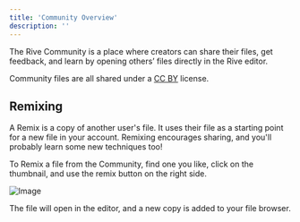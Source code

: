 ```yaml
---
title: 'Community Overview'
description: ''
---
```


The Rive Community is a place where creators can share their files, get feedback, and learn by opening others’ files directly in the Rive editor.

Community files are all shared under a [CC BY](https://creativecommons.org/licenses/by/4.0/) license.

## Remixing

A Remix is a copy of another user's file. It uses their file as a starting point for a new file in your account. Remixing encourages sharing, and you'll probably learn some new techniques too!

To Remix a file from the Community, find one you like, click on the thumbnail, and use the remix button on the right side.

![Image](https://ucarecdn.com/4dd14236-0f3c-4394-a4da-155ac72cea3f/)

The file will open in the editor, and a new copy is added to your file browser.